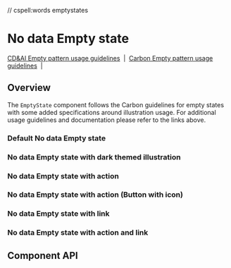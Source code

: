 // cspell:words emptystates

# No data Empty state

[CD&AI Empty pattern usage guidelines](https://pages.github.ibm.com/cdai-design/pal/patterns/empty-state/usage/)
&nbsp;|&nbsp;
[Carbon Empty pattern usage guidelines](https://www.carbondesignsystem.com/patterns/empty-states-pattern/)
&nbsp;|&nbsp;

## Overview

The `EmptyState` component follows the Carbon guidelines for empty states with
some added specifications around illustration usage. For additional usage
guidelines and documentation please refer to the links above.

### Default No data Empty state

<Canvas>
  <Story
    id={getStorybookSlug(
      pkg,
      NoDataEmptyState.displayName,
      'default',
      'emptystates'
    )}
  />
</Canvas>

### No data Empty state with dark themed illustration

<Canvas>
  <Story
    id={getStorybookSlug(
      pkg,
      NoDataEmptyState.displayName,
      'with-dark-mode-illustration',
      'emptystates'
    )}
  />
</Canvas>

### No data Empty state with action

<Canvas>
  <Story
    id={getStorybookSlug(
      pkg,
      NoDataEmptyState.displayName,
      'with-action',
      'emptystates'
    )}
  />
</Canvas>

### No data Empty state with action (Button with icon)

<Canvas>
  <Story
    id={getStorybookSlug(
      pkg,
      NoDataEmptyState.displayName,
      'with-action-icon-button',
      'emptystates'
    )}
  />
</Canvas>

### No data Empty state with link

<Canvas>
  <Story
    id={getStorybookSlug(
      pkg,
      NoDataEmptyState.displayName,
      'with-link',
      'emptystates'
    )}
  />
</Canvas>

### No data Empty state with action and link

<Canvas>
  <Story
    id={getStorybookSlug(
      pkg,
      NoDataEmptyState.displayName,
      'with-action-and-link',
      'emptystates'
    )}
  />
</Canvas>

## Component API

<ArgsTable />

